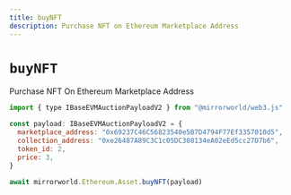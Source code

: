 ```yaml
---
title: buyNFT
description: Purchase NFT on Ethereum Marketplace Address
---
```


# `buyNFT`

Purchase NFT On Ethereum Marketplace Address

```js
import { type IBaseEVMAuctionPayloadV2 } from "@mirrorworld/web3.js"

const payload: IBaseEVMAuctionPayloadV2 = {
  marketplace_address: "0x69237C46C56823540e5B7D4794F77Ef3357010d5",
  collection_address: "0xe26487A89C3C1c05DC308134eA02eEd5cc27D7b6",
  token_id: 2,
  price: 3,
}

await mirrorworld.Ethereum.Asset.buyNFT(payload)
```
